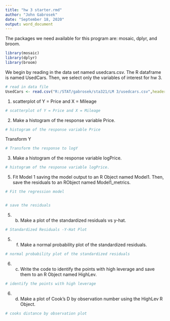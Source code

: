 ---
title: "hw 3 starter.rmd"
author: "John Gabrosek"
date: "September 18, 2020"
output: word_document
---

The packages we need available for this program are: mosaic, dplyr, and broom.  

```{r, packages}
library(mosaic)
library(dplyr)
library(broom)

```

We begin by reading in the data set named usedcars.csv.  The R dataframe is named UsedCars.  Then, we select only the variables of interest for hw 3.

```{r, data}
# read in data file
UsedCars <- read.csv("R:/STAT/gabrosek/sta321/LM 3/usedcars.csv",header=TRUE)

```

1. scatterplot of Y = Price and X = Mileage


```{r, Q1}
# scatterplot of Y = Price and X = Mileage


```

2.	 Make a histogram of the response variable Price.  

```{r, Q2}
# histogram of the response variable Price


```

Transform Y

```{r, logY}
# Transform the response to logY


```

3.	Make a histogram of the response variable logPrice. 

```{r, Q3}
# histogram of the response variable logPrice.


```

5.	Fit Model 1 saving the model output to an R Object named Model1. Then, save the residuals to an RObject named Model1_metrics.    

```{r, Q5}
# Fit the regression model


# save the residuals


```

5. (b) Make a plot of the standardized residuals vs y-hat.      

```{r, Q5b}
# Standardized Residuals -Y-Hat Plot


```

5. (f)	Make a normal probability plot of the standardized residuals.  

```{r, Q5f}
# normal probability plot of the standardized residuals


```

6. (c)	Write the code to identify the points with high leverage and save them to an R Object named HighLev.  

```{r, Q6c}
# identify the points with high leverage


```

6. (d)	Make a plot of Cook’s D by observation number using the HighLev R Object.  

```{r, Q6c}
# cooks distance by observation plot


```